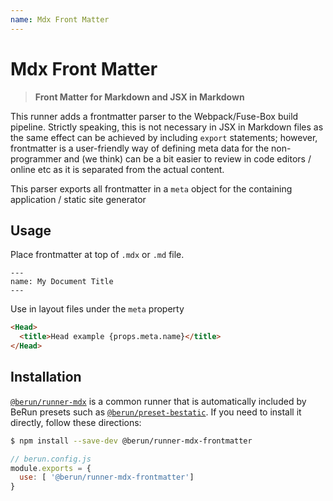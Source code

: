 ```yaml
---
name: Mdx Front Matter
---
```


# Mdx Front Matter

> **Front Matter for Markdown and JSX in Markdown**

This runner adds a frontmatter parser to the Webpack/Fuse-Box build pipeline.   Strictly speaking,
this is not necessary in JSX in Markdown files as the same effect can be achieved by including `export`
statements;  however, frontmatter is a user-friendly way of defining meta data for the non-programmer
and (we think) can be a bit easier to review in code editors / online etc as it is separated from the actual 
content.

This parser exports all frontmatter in a `meta` object for the containing application / static site generator

## Usage

Place frontmatter at top of `.mdx` or `.md` file.
```
---
name: My Document Title
---
```

Use in layout files under the `meta` property

```html
<Head>
  <title>Head example {props.meta.name}</title>
</Head>
```
  

## Installation

[`@berun/runner-mdx`](https://www.npmjs.com/package/@berun/runner-eslint) is a common runner that is automatically
included by BeRun presets such as [`@berun/preset-bestatic`](https://www.npmjs.com/package/@berun/preset-bestatic).   If you 
need to install it directly, follow these directions:

```bash
$ npm install --save-dev @berun/runner-mdx-frontmatter
```

```js
// berun.config.js
module.exports = {
  use: [ '@berun/runner-mdx-frontmatter']
}
```
